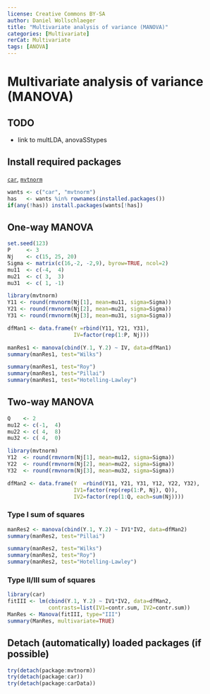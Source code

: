---
license: Creative Commons BY-SA
author: Daniel Wollschlaeger
title: "Multivariate analysis of variance (MANOVA)"
categories: [Multivariate]
rerCat: Multivariate
tags: [ANOVA]
---

Multivariate analysis of variance (MANOVA)
=========================

TODO
-------------------------

 - link to multLDA, anovaSStypes

Install required packages
-------------------------

[`car`](https://cran.r-project.org/package=car), [`mvtnorm`](https://cran.r-project.org/package=mvtnorm)

```{r}
wants <- c("car", "mvtnorm")
has   <- wants %in% rownames(installed.packages())
if(any(!has)) install.packages(wants[!has])
```

One-way MANOVA
-------------------------
    
```{r}
set.seed(123)
P     <- 3
Nj    <- c(15, 25, 20)
Sigma <- matrix(c(16,-2, -2,9), byrow=TRUE, ncol=2)
mu11  <- c(-4,  4)
mu21  <- c( 3,  3)
mu31  <- c( 1, -1)

library(mvtnorm)
Y11 <- round(rmvnorm(Nj[1], mean=mu11, sigma=Sigma))
Y21 <- round(rmvnorm(Nj[2], mean=mu21, sigma=Sigma))
Y31 <- round(rmvnorm(Nj[3], mean=mu31, sigma=Sigma))

dfMan1 <- data.frame(Y =rbind(Y11, Y21, Y31),
                     IV=factor(rep(1:P, Nj)))
```

```{r}
manRes1 <- manova(cbind(Y.1, Y.2) ~ IV, data=dfMan1)
summary(manRes1, test="Wilks")
```

```{r results='hide'}
summary(manRes1, test="Roy")
summary(manRes1, test="Pillai")
summary(manRes1, test="Hotelling-Lawley")
```

Two-way MANOVA
-------------------------

```{r}
Q    <- 2
mu12 <- c(-1,  4)
mu22 <- c( 4,  8)
mu32 <- c( 4,  0)

library(mvtnorm)
Y12  <- round(rmvnorm(Nj[1], mean=mu12, sigma=Sigma))
Y22  <- round(rmvnorm(Nj[2], mean=mu22, sigma=Sigma))
Y32  <- round(rmvnorm(Nj[3], mean=mu32, sigma=Sigma))

dfMan2 <- data.frame(Y  =rbind(Y11, Y21, Y31, Y12, Y22, Y32),
                     IV1=factor(rep(rep(1:P, Nj), Q)),
                     IV2=factor(rep(1:Q, each=sum(Nj))))
```

### Type I sum of squares

```{r}
manRes2 <- manova(cbind(Y.1, Y.2) ~ IV1*IV2, data=dfMan2)
summary(manRes2, test="Pillai")
```

```{r results='hide'}
summary(manRes2, test="Wilks")
summary(manRes2, test="Roy")
summary(manRes2, test="Hotelling-Lawley")
```

### Type II/III sum of squares

```{r}
library(car)
fitIII <- lm(cbind(Y.1, Y.2) ~ IV1*IV2, data=dfMan2,
             contrasts=list(IV1=contr.sum, IV2=contr.sum))
ManRes <- Manova(fitIII, type="III")
summary(ManRes, multivariate=TRUE)
```

Detach (automatically) loaded packages (if possible)
-------------------------

```{r}
try(detach(package:mvtnorm))
try(detach(package:car))
try(detach(package:carData))
```
